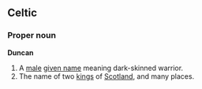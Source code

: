 ==Celtic==

===Proper noun===
{{wikipedia}}
'''Duncan'''
# A [[male]] [[given name]] meaning dark-skinned warrior.
# The name of two [[king]]s of [[Scotland]], and many places.